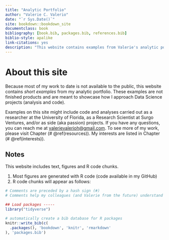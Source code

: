 ```yaml
--- 
title: "Analytic Portfolio"
author: "Valerie C. Valerio"
date: "`r Sys.Date()`"
site: bookdown::bookdown_site
documentclass: book
bibliography: [book.bib, packages.bib, references.bib]
biblio-style: apalike
link-citations: yes
description: "This website contains examples from Valerie's analytic portfolio."
---
```


# About this site

Because most of my work to date is not available to the public, this website contains _short examples_ from my analytic portfolio. These examples are not finished products and are meant to showcase how I approach Data Science projects (analysis and code).

Examples on this site might include code and analyses carried out as a researcher at the University of Florida, as a Research Scientist at Surgo Ventures, and/or as side (aka passion) projects. If you have any questions, you can reach me at [valerievalerioh@gmail.com](mailto: valerievalerioh@gmail.com). To see more of my work, please visit Chapter (# \@ref(resources)). My interests are listed in Chapter (# \@ref(interests)).

## Notes

This website includes text, figures and R code chunks. 

1. Most figures are generated with R code (code available in my GitHub)
2. R code chunks will appear as follows:

```r
# Comments are preceded by a hash sign (#)
# Comments help my colleagues (and Valerie from the future) understand what the code is supposed to do and why

## Load packages -----
library("tidyverse") 
```



```r
# automatically create a bib database for R packages
knitr::write_bib(c(
  .packages(), 'bookdown', 'knitr', 'rmarkdown'
), 'packages.bib')
```
